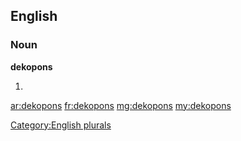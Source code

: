 ==English==

===Noun===
'''dekopons'''

# {{plural of|[[dekopon]]}}

[[Category:English plurals]]

[[ar:dekopons]]
[[fr:dekopons]]
[[mg:dekopons]]
[[my:dekopons]]